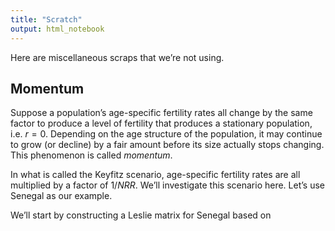 ```yaml
---
title: "Scratch"
output: html_notebook
---
```


Here are miscellaneous scraps that we're not using.





## Momentum

Suppose a population's age-specific fertility rates all change by the same factor
to produce a level of fertility that produces a stationary population, i.e. $r = 0$.
Depending on the age structure of the population, it may continue to grow (or decline)
by a fair amount before its size actually stops changing.
This phenomenon is called *momentum*.

In what is called the Keyfitz scenario, age-specific fertility rates are all multiplied
by a factor of $1 / NRR$. We'll investigate this scenario here. Let's use Senegal as our example.

We'll start by constructing a Leslie matrix for Senegal based on 






